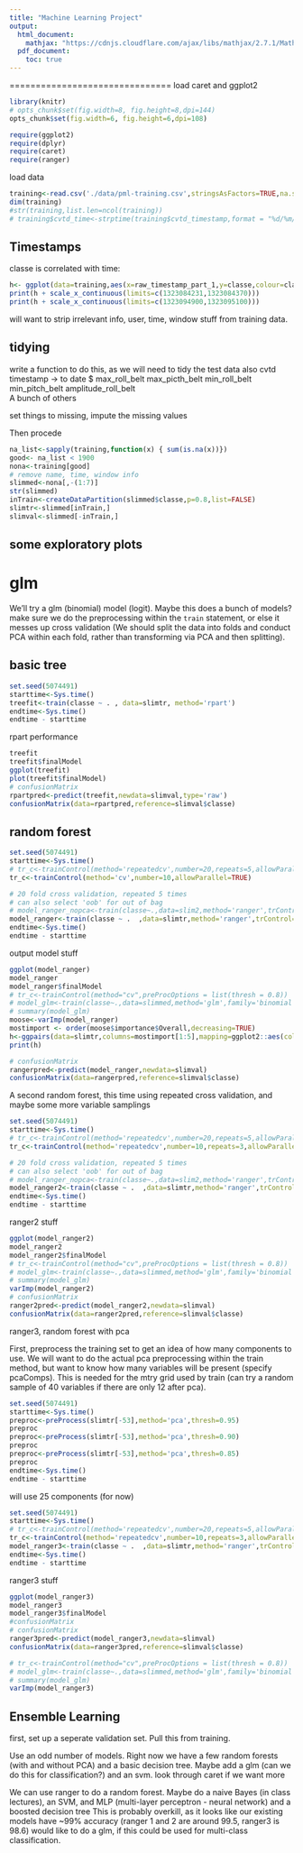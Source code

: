 ```yaml
---
title: "Machine Learning Project"
output:
  html_document:
    mathjax: "https://cdnjs.cloudflare.com/ajax/libs/mathjax/2.7.1/MathJax.js?config=TeX-AMS-MML_HTMLorMML"
  pdf_document:
    toc: true
---
```


===============================
load caret and ggplot2

```r
library(knitr)
# opts_chunk$set(fig.width=8, fig.height=8,dpi=144)
opts_chunk$set(fig.width=6, fig.height=6,dpi=108)

require(ggplot2)
require(dplyr)
require(caret)
require(ranger)
```
load data

```r
training<-read.csv('./data/pml-training.csv',stringsAsFactors=TRUE,na.strings = c("#DIV/0!","NA"))
dim(training)
#str(training,list.len=ncol(training))
# training$cvtd_time<-strptime(training$cvtd_timestamp,format = "%d/%m/%Y %H:%M",list=FALSE)
```


## Timestamps
classe is correlated with time:

```r
h<- ggplot(data=training,aes(x=raw_timestamp_part_1,y=classe,colour=classe)) + geom_point()
print(h + scale_x_continuous(limits=c(1323084231,1323084370)))
print(h + scale_x_continuous(limits=c(1323094900,1323095100)))
```

will want to strip irrelevant info, user, time, window stuff from training data.


## tidying
write a function to do this, as we will need to tidy the test data also
cvtd timestamp -> to date
 $ max_roll_belt 
  max_picth_belt 
  min_roll_belt   
  min_pitch_belt
amplitude_roll_belt   
A bunch of others

set things to missing, impute the missing values

Then procede

```r
na_list<-sapply(training,function(x) { sum(is.na(x))})
good<- na_list < 1900
nona<-training[good]
# remove name, time, window info
slimmed<-nona[,-(1:7)]
str(slimmed)
inTrain<-createDataPartition(slimmed$classe,p=0.8,list=FALSE)
slimtr<-slimmed[inTrain,]
slimval<-slimmed[-inTrain,]
```



## some exploratory plots

# glm

We'll try a glm (binomial) model (logit). Maybe this does a bunch of models?
make sure we do the preprocessing within the `train` statement, or else it messes up cross validation (We should split the data into folds and conduct PCA within each fold, rather than transforming via PCA and then splitting). 




## basic tree
```r
set.seed(5074491)
starttime<-Sys.time()
treefit<-train(classe ~ . , data=slimtr, method='rpart')
endtime<-Sys.time()
endtime - starttime
```

rpart performance

```r
treefit
treefit$finalModel
ggplot(treefit)
plot(treefit$finalModel)
# confusionMatrix
rpartpred<-predict(treefit,newdata=slimval,type='raw')
confusionMatrix(data=rpartpred,reference=slimval$classe)
```
<!-- library(devtools) -->
<!-- install_bitbucket("mkuhn/parallelRandomForest", ref="parallelRandomForest") -->
## random forest
```r
set.seed(5074491)
starttime<-Sys.time()
# tr_c<-trainControl(method='repeatedcv',number=20,repeats=5,allowParallel=TRUE)
tr_c<-trainControl(method='cv',number=10,allowParallel=TRUE) 

# 20 fold cross validation, repeated 5 times
# can also select 'oob' for out of bag
# model_ranger_nopca<-train(classe~.,data=slim2,method='ranger',trControl=tr_c)
model_ranger<-train(classe ~ .  ,data=slimtr,method='ranger',trControl=tr_c,tuneGrid = expand.grid(mtry= c(5,10,20)),importance='impurity')
endtime<-Sys.time()
endtime - starttime
```
output model stuff

```r
ggplot(model_ranger)
model_ranger
model_ranger$finalModel
# tr_c<-trainControl(method="cv",preProcOptions = list(thresh = 0.8))
# model_glm<-train(classe~.,data=slimmed,method='glm',family='binomial',train_control=tr_c,preProcess=c('pca','knnImpute'))
# summary(model_glm)
moose<-varImp(model_ranger)
mostimport <- order(moose$importance$Overall,decreasing=TRUE)
h<-ggpairs(data=slimtr,columns=mostimport[1:5],mapping=ggplot2::aes(colour = classe,alpha=0.1))
print(h)

# confusionMatrix
rangerpred<-predict(model_ranger,newdata=slimval)
confusionMatrix(data=rangerpred,reference=slimval$classe)
```

A second random forest, this time using repeated cross validation, and maybe some more variable samplings

```r
set.seed(5074491)
starttime<-Sys.time()
# tr_c<-trainControl(method='repeatedcv',number=20,repeats=5,allowParallel=TRUE)
tr_c<-trainControl(method='repeatedcv',number=10,repeats=3,allowParallel=TRUE) 

# 20 fold cross validation, repeated 5 times
# can also select 'oob' for out of bag
# model_ranger_nopca<-train(classe~.,data=slim2,method='ranger',trControl=tr_c)
model_ranger2<-train(classe ~ .  ,data=slimtr,method='ranger',trControl=tr_c,tuneGrid = expand.grid(mtry= c(2,10,30)),importance='impurity')
endtime<-Sys.time()
endtime - starttime
```
ranger2 stuff

```r
ggplot(model_ranger2)
model_ranger2
model_ranger2$finalModel
# tr_c<-trainControl(method="cv",preProcOptions = list(thresh = 0.8))
# model_glm<-train(classe~.,data=slimmed,method='glm',family='binomial',train_control=tr_c,preProcess=c('pca','knnImpute'))
# summary(model_glm)
varImp(model_ranger2)
# confusionMatrix
ranger2pred<-predict(model_ranger2,newdata=slimval)
confusionMatrix(data=ranger2pred,reference=slimval$classe)

```

ranger3, random forest with pca

First, preprocess the training set to get an idea of how many components to use. We will want to do the actual pca preprocessing within the train method, but want to know how many variables will be present (specify pcaComps). This is needed for the mtry grid used by train (can try a random sample of 40 variables if there are only 12 after pca). 

```r
set.seed(5074491)
starttime<-Sys.time()
preproc<-preProcess(slimtr[-53],method='pca',thresh=0.95)
preproc
preproc<-preProcess(slimtr[-53],method='pca',thresh=0.90)
preproc
preproc<-preProcess(slimtr[-53],method='pca',thresh=0.85)
preproc
endtime<-Sys.time()
endtime - starttime
```
will use 25 components (for now)

```r
set.seed(5074491)
starttime<-Sys.time()
# tr_c<-trainControl(method='repeatedcv',number=20,repeats=5,allowParallel=TRUE)
tr_c<-trainControl(method='repeatedcv',number=10,repeats=3,allowParallel=TRUE,preProcOptions = list(pcaComp = 25)) 
model_ranger3<-train(classe ~ .  ,data=slimtr,method='ranger',trControl=tr_c,tuneGrid = expand.grid(mtry= c(2,4,8,10)),importance='impurity',preProcess='pca')
endtime<-Sys.time()
endtime - starttime
```

ranger3 stuff

```r
ggplot(model_ranger3)
model_ranger3
model_ranger3$finalModel
#confusionMatrix
# confusionMatrix
ranger3pred<-predict(model_ranger3,newdata=slimval)
confusionMatrix(data=ranger3pred,reference=slimval$classe)

# tr_c<-trainControl(method="cv",preProcOptions = list(thresh = 0.8))
# model_glm<-train(classe~.,data=slimmed,method='glm',family='binomial',train_control=tr_c,preProcess=c('pca','knnImpute'))
# summary(model_glm)
varImp(model_ranger3)
```

## Ensemble Learning
first, set up a seperate validation set. Pull this from training. 

Use an odd number of models. Right now we have a few random forests (with and without PCA) and a basic decision tree. Maybe add a glm (can we do this for classification?) and an svm. look through caret if we want more

We can use ranger to do a random forest. Maybe do a naive Bayes (in class lectures), an SVM, and MLP (multi-layer perceptron - neural network) and a boosted decision tree
This is probably overkill, as it looks like our existing models have ~99% accuracy (ranger 1 and 2 are around 99.5, ranger3 is 98.6)
would like to do a glm, if this could be used for multi-class classification.






